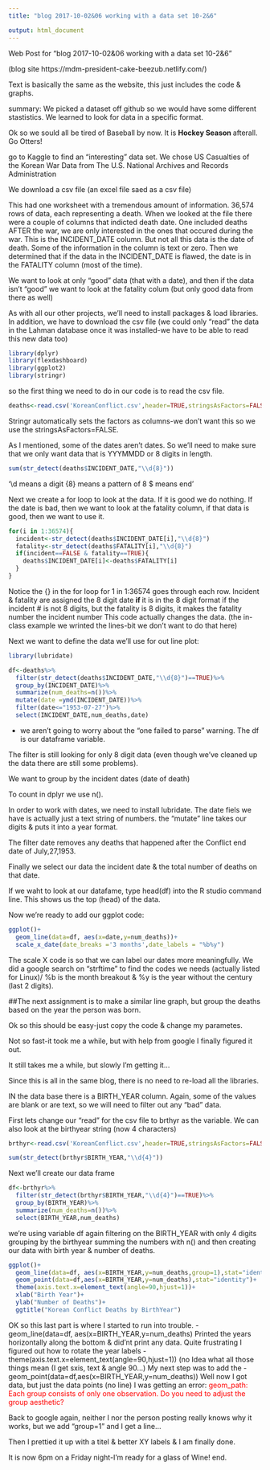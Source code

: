 ```yaml
---
title: "blog 2017-10-02&06 working with a data set 10-2&6"

output: html_document
---
```


Web Post for "blog 2017-10-02&06 working with a data set 10-2&6"

(blog site https://mdm-president-cake-beezub.netlify.com/)

Text is basically the same as the website, this just includes the code & graphs.

summary: We picked a dataset off github so we would have some different stastistics.  We learned to look for data in a specific format.

Ok so we sould all be tired of Baseball by now.  It is <strong>Hockey Season </strong> afterall.  Go Otters!

go to Kaggle to find an "interesting" data set.  We chose US Casualties of the Korean War Data from The U.S. National Archives and Records Administration

We download a csv file (an excel file saed as a csv file)

This had one worksheet with a tremendous amount of information.
36,574 rows of data, each representing a death.  When we looked at the file there were a couple of columns that indicted death date.  One included deaths AFTER the war, we are only interested in the ones that occured during the war.  This is the INCIDENT_DATE column.  But not all this data is the date of death.  Some of the information in the column is text or zero.  Then we determined that if the data in the INCIDENT_DATE is flawed, the date is in the FATALITY column (most of the time).

We want to look at only "good" data (that with a date), and then if the data isn't "good" we want to look at the fatality colum (but only good data from there as well)

As with all our other projects, we'll need to install packages & load libraries.  In addition, we have to download the csv file (we could only "read" the data in the Lahman database once it was installed-we have to be able to read this new data too)

```r
library(dplyr)
library(flexdashboard)
library(ggplot2) 
library(stringr)
```


so the first thing we need to do in our code is to read the csv file.

```r
deaths<-read.csv('KoreanConflict.csv',header=TRUE,stringsAsFactors=FALSE)
```


Stringr automatically sets the factors as columns-we don't want this so we use the stringsAsFactors=FALSE.

As I mentioned, some of the dates aren't dates.  So we'll need to make sure that we only want data that is YYYMMDD or 8 digits in length.

```r
sum(str_detect(deaths$INCIDENT_DATE,"\\d{8}"))
```

'\\d means a digit   {8} means a pattern of 8   $ means end'

Next we create a for loop to look at the data. If it is good we do nothing. If the date is bad, then we want to look at the fatality column, if that data is good, then we want to use it.

```r
for(i in 1:36574){
  incident<-str_detect(deaths$INCIDENT_DATE[i],"\\d{8}")
  fatality<-str_detect(deaths$FATALITY[i],"\\d{8}")
  if(incident==FALSE & fatality==TRUE){
    deaths$INCIDENT_DATE[i]<-deaths$FATALITY[i]
  }
}
```

Notice the {} in the for loop
for 1 in 1:36574 goes through each row.
Incident & fatality are assigned the 8 digit date <strong> if </strong> it is in the 8 digit format
if the incident # is not 8 digits, but the fatality is 8 digits, 
it makes the fatality number the incident number
This code actually changes the data.
(the in-class example we wrinted the lines-bit we don't want to do that here)

Next we want to define the data we'll use for out line plot:

```r
library(lubridate)
```

```r
df<-deaths%>%
  filter(str_detect(deaths$INCIDENT_DATE,"\\d{8}")==TRUE)%>%
  group_by(INCIDENT_DATE)%>%
  summarize(num_deaths=n())%>%
  mutate(date =ymd(INCIDENT_DATE))%>%
  filter(date<="1953-07-27")%>%
  select(INCIDENT_DATE,num_deaths,date)
```

- we aren't going to worry about the "one failed to parse" warning.
The df is our dataframe variable.

The filter is still looking for only 8 digit data (even though we've cleaned up the data there are still some problems).

We want to group by the incident dates (date of death)

To count in dplyr we use n().

In order to work with dates, we need to install lubridate.  The date fiels we have is actually just a text string of numbers.
the "mutate" line takes our digits & puts it into a year format.

The filter date removes any deaths that happened after the Conflict end date of July,27,1953.

Finally we select our data the incident date & the total number of deaths on that date.

If we waht to look at our datafame, type head(df) into the R studio command line.  This shows us the top (head) of the data.

Now we're ready to add our ggplot code:

```r
ggplot()+
  geom_line(data=df, aes(x=date,y=num_deaths))+
  scale_x_date(date_breaks ='3 months',date_labels = "%b%y")
```

The scale X code is so that we can label our dates more meaningfully.  We did a google search on "strftime" to find the codes we needs (actually listed for Linux)/  %b is the month breakout & %y is the year without the century (last 2 digits).

##The next assignment is to make a similar line graph, but group the deaths based on the year the person was born.

Ok so this should be easy-just copy the code & change my parametes.

Not so fast-it took me a while, but with help from google I finally figured it out.

It still takes me a while, but slowly I'm getting it...

Since this is all in the same blog, there is no need to re-load all the libraries.

IN the data base there is a BIRTH_YEAR column.  Again, some of the values are blank or are text, so we will need to filter out any "bad" data.

First lets change our "read" for the csv file to brthyr as the variable. We can also look at the birthyear string (now 4 characters)

```r
brthyr<-read.csv('KoreanConflict.csv',header=TRUE,stringsAsFactors=FALSE)

sum(str_detect(brthyr$BIRTH_YEAR,"\\d{4}"))

```

Next we'll create our data frame

```r
df<-brthyr%>%
  filter(str_detect(brthyr$BIRTH_YEAR,"\\d{4}")==TRUE)%>%
  group_by(BIRTH_YEAR)%>%
  summarize(num_deaths=n())%>%
  select(BIRTH_YEAR,num_deaths)
```

we're using variable df again
filtering on the BIRTH_YEAR with only 4 digits
grouping by the birthyear
summing the numbers with n()
and then creating our data with birth year & number of deaths.


```r
ggplot()+
  geom_line(data=df, aes(x=BIRTH_YEAR,y=num_deaths,group=1),stat="identity")+
  geom_point(data=df,aes(x=BIRTH_YEAR,y=num_deaths),stat="identity")+
  theme(axis.text.x=element_text(angle=90,hjust=1))+
  xlab("Birth Year")+
  ylab("Number of Deaths")+
  ggtitle("Korean Conflict Deaths by BirthYear")
```

OK so this last part is where I started to run into trouble.
- geom_line(data=df, aes(x=BIRTH_YEAR,y=num_deaths)
Printed the years horizontally along the bottom & did'nt print any data.  Quite frustrating
I figured out how to rotate the year labels
- theme(axis.text.x=element_text(angle=90,hjust=1))
(no Idea what all those things mean (I get sxis, text & angle 90...)
My next step was to add the 
- geom_point(data=df,aes(x=BIRTH_YEAR,y=num_deaths))
Well now I got data, but just the data points (no line)
I was getting an error:
<font color=red> geom_path: Each group consists of only one observation. Do you need to adjust the group aesthetic?</font>

Back to google again, neither I nor the person posting really knows why it works, but we add "group=1" and I get a line...

Then I prettied it up with a titel & better XY labels & I am finally done.

It is now 6pm on a Friday night-I'm ready for a glass of Wine!
end.